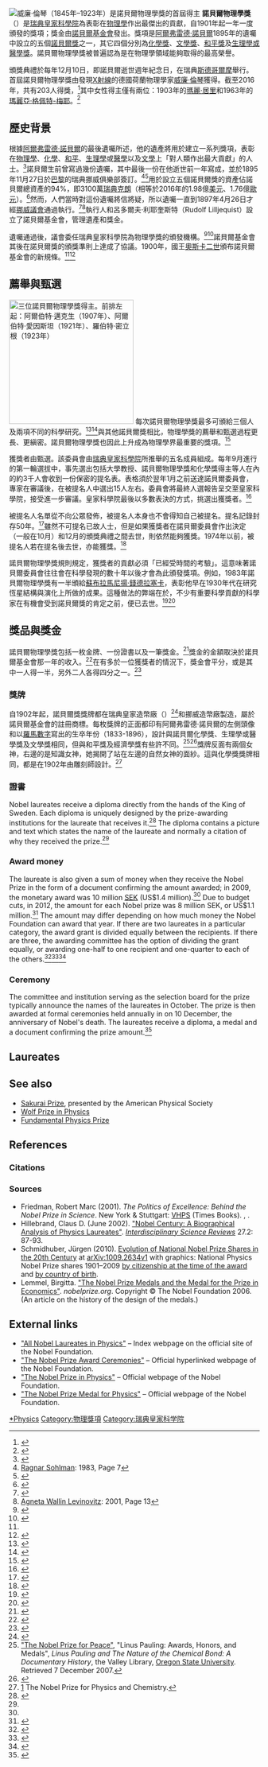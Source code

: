 {{Infobox award
| name        = 諾貝爾物理學獎
| image       = Nobel Prize.png
| alt         = 
| description = 在物理學領域作出傑出貢獻的人
| presenter   = [[瑞典皇家科學院]]
| location    = 瑞典[[斯德哥爾摩]]
| date        = {{start date|1901|12|10}}
| reward      = 800萬[[瑞典克朗]]
| year        = 1901
| most_awards = [[約翰·巴丁]]（2次）
| website     = [http://nobelprize.org/ nobelprize.org]
}}
<!--{{Infobox election
| election_name      = 最近的諾貝爾物理學獎得主
| country            = 
| type               = primary
| ongoing            = no
| previous_election  = 
| previous_year      = [[Template:2015年诺贝尔奖获得者|2015]]
| election_date      = 2016
| next_election      = 
| next_year          = 2017
|image1 =  [[File:DavidThouless 1995 UW.jpg|175x175px]]
| 1blank             = 得主
|1data1 = [[戴維·索利斯]]
|map =「在物質的拓撲[[相 (物質)|相態]]和拓撲[[相變]]方面的理論發現」<ref name=N15>{{cite web | title = The Nobel Prize in Physics 2016 | publisher = Nobel Foundation | url = https://www.nobelprize.org/nobel_prizes/physics/laureates/2016/press.html|accessdate=2016-10-04}}</ref>

| title              = 諾貝爾物理學獎得主
| before_election    = [[梶田隆章]]<br>[[阿瑟·麥克唐納]]
| before_party       = (2015)
| after_election     = 戴維·索利斯<br>鄧肯·霍爾丹<br>約翰·科斯特利茨
| after_party        = (2016)
| 2blank             = 國家

|2data1 = {{GBR}}<br>{{USA}}

|image2 = [[File:Duncan Haldane.jpg|175x175px]]
|1data2 = [[鄧肯·霍爾丹]]
|2data2 = {{GBR}}<br>{{USA}}

|image3 = [[File:Jkosterl.jpg|175x175px]]
|1data3 = [[約翰·科斯特利茨]]
|2data3 = {{GBR}}<br>{{USA}}

}}-->
[[File:Wilhelm Conrad Röntgen (1845--1923).jpg|thumb|upright|[[威廉·倫琴]]（1845年–1923年）是諾貝爾物理學獎的首屆得主]]
'''諾貝爾物理學獎'''（{{lang-sv|Nobelpriset i fysik}}）是[[瑞典皇家科學院]]為表彰在[[物理學]]作出最傑出的貢獻，自1901年起一年一度頒發的獎項；獎金由[[諾貝爾基金會]]發出。獎項是[[阿爾弗雷德·諾貝爾]]1895年的遺囑中設立的五個[[諾貝爾獎]]之一，其它四個分別為[[諾貝爾化學獎|化學獎]]、[[諾貝爾文學獎|文學獎]]、[[諾貝爾和平獎|和平獎]]及[[諾貝爾生理學或醫學獎|生理學或醫學獎]]。諾貝爾物理學獎被普遍認為是在物理學領域能夠取得的最高榮譽。

頒獎典禮於每年12月10日，即諾貝爾逝世週年紀念日，在瑞典[[斯德哥爾摩]]舉行。首屆諾貝爾物理學獎由發現[[X射線]]的德國荷蘭物理學家[[威廉·倫琴]]獲得。截至2016年，共有203人得獎，<ref name=nobelOrg>{{cite web | title=All Nobel Prizes in Physics| website = Nobelprize.org | publisher = Nobel Media AB |url=https://www.nobelprize.org/nobel_prizes/physics/laureates/| accessdate=2016-01-19}}</ref>其中女性得主僅有兩位：1903年的[[瑪麗·居里]]和1963年的[[瑪麗亞·格佩特-梅耶]]。<ref>{{Cite web |url=https://www.nobelprize.org/nobel_prizes/lists/women.html |title=Nobel Prize Awarded Women|date=2 February 2017|website=Nobelprize.org |publisher=''Nobel Media 2017'' |accessdate=2 February 2017}}</ref>

== 歷史背景 ==
根據[[阿爾弗雷德·諾貝爾]]的最後遺囑所述，他的遺產將用於建立一系列獎項，表彰在[[物理學]]、[[化學]]、[[和平]]、[[生理學]]或[[醫學]]以及[[文學]]上「對人類作出最大貢獻」的人士。<ref name="BBCHistory">{{cite web|url=http://www.bbc.co.uk/history/historic_figures/nobel_alfred.shtml |title=History – Historic Figures: Alfred Nobel (1833–1896) |publisher=BBC |date= |accessdate=2015-05-03}}</ref>諾貝爾生前曾寫過幾份遺囑，其中最後一份在他逝世前一年寫成，並於1895年11月27日於[[巴黎]]的瑞典挪威俱樂部簽訂。<ref>[[#Sohlman69|Ragnar Sohlman]]: 1983, Page 7</ref><ref>{{cite news | url=http://static-content.springer.com/lookinside/art%3A10.1007%2FBF01047469/000.png | title=The Nobel Foundation and its Role for Modern Day Science | publisher=Springer-Verlag | work=Die Naturwissenschaften | date=6 June 1981 | accessdate=4 May 2015 | author=von Euler| first=U.S. | format=PDF}}</ref>用於設立五個諾貝爾獎的資產佔諾貝爾總資產的94%，即3100萬[[瑞典克朗]]（相等於2016年的1.98億[[美元]]、1.76億[[歐元]]）。<ref>{{cite web | url=https://www.nobelprize.org/alfred_nobel/will/will-full.html | title=Nobel's will | publisher=Nobel.org | accessdate=May 4, 2015}}</ref>然而，人們當時對這份遺囑將信將疑，所以遺囑一直到1897年4月26日才經[[挪威議會]]通過執行。<ref name="nobelprize1">{{cite web|url=http://nobelprize.org/nobelfoundation/history/lemmel/index.html |title=The Nobel Foundation – History |publisher=Nobelprize.org |date= |accessdate=2015-05-03 |deadurl=yes |archiveurl=https://web.archive.org/web/20100109140259/http://nobelprize.org/nobelfoundation/history/lemmel/index.html |archivedate=January 9, 2010 }}</ref><ref name="Levinovitz13">[[#Levinovitz69|Agneta Wallin Levinovitz]]: 2001, Page 13</ref>執行人{{tsl|en|Ragnar Sohlman|朗納·索爾曼}}和呂多爾夫·利耶奎斯特（Rudolf Lilljequist）設立了諾貝爾基金會，管理遺產和獎金。

遺囑通過後，議會委任瑞典皇家科學院為物理學獎的頒發機構。<ref>{{cite web|url=http://www.infoplease.com/spot/nobel-prize-history.html |title=Nobel Prize History – |publisher=Infoplease.com |date=1999-10-13 |accessdate=2015-05-03}}</ref><ref>{{cite web|author=Encyclopædia Britannica |url=http://www.britannica.com/EBchecked/topic/416852/Nobel-Foundation |title=Nobel Foundation (Scandinavian organisation) – Britannica Online Encyclopedia |publisher=Britannica.com |date= |accessdate=2015-05-03}}</ref>諾貝爾基金會其後在諾貝爾獎的頒獎準則上達成了協議。1900年，國王[[奧斯卡二世]]頒布諾貝爾基金會的新規條。<ref name="Levinovitz13" /><ref name=BritannicaWill>{{Cite web|url=http://www.britannica.com/EBchecked/topic/416856/Nobel-Prize|title=Nobel Prize|year=2007|publisher=[[大英百科全書|Encyclopædia Britannica]]|accessdate=2009-01-15|website=Encyclopædia Britannica Online|quote=After Nobel’s death, the Nobel Foundation was set up to carry out the provisions of his will and to administer his funds. In his will, he had stipulated that four different institutions—three Swedish and one Norwegian—should award the prizes. From Stockholm, the Royal Swedish Academy of Sciences confers the prizes for physics, chemistry, and economics, the Karolinska Institute confers the prize for physiology or medicine, and the Swedish Academy confers the prize for literature. The Norwegian Nobel Committee based in Oslo confers the prize for peace. The Nobel Foundation is the legal owner and functional administrator of the funds and serves as the joint administrative body of the prize-awarding institutions, but it is not concerned with the prize deliberations or decisions, which rest exclusively with the four institutions. }}</ref>

== 薦舉與甄選 ==
[[File:Portrait of Albert Einstein and Others (1879-1955), Physicist.jpg|thumb|250px|三位諾貝爾物理學獎得主。前排左起：[[阿爾伯特·邁克生]]（1907年）、[[阿爾伯特·愛因斯坦]]（1921年）、[[羅伯特·密立根]]（1923年）]]
每次諾貝爾物理學獎最多可頒給三個人及兩項不同的科學研究。<ref>{{cite web | url=https://www.nobelprize.org/nobel_prizes/ | title=Facts and figures | accessdate=May 4, 2015 | author=Nobelprize.org}}</ref><ref>{{cite web | url=https://globaljournals.org/GJSFR_Volume13/3-On-the-Nobel-Prize-in-Physics-Controversies.pdf | title=GJSFR | accessdate=May 4, 2015}}</ref>與其他諾貝爾獎相比，物理學獎的薦舉和甄選過程更長、更縝密。諾貝爾物理學獎也因此上升成為物理學界最重要的獎項。<ref>{{cite web | url=http://www.britannica.com/EBchecked/topic/416856/Nobel-Prize#toc93433 | title=The Nobel Prize Selection Process | publisher=Brittanica Encyclopaedia | accessdate=May 4, 2015}}</ref>

獲獎者由{{tsl|en|Nobel Committee for Physics|諾貝爾物理學委員會}}甄選。該委員會由[[瑞典皇家科學院]]所推舉的五名成員組成。每年9月進行的第一輪選拔中，事先選出包括大學教授、諾貝爾物理學獎和化學獎得主等人在內的約3千人會收到一份保密的提名表。表格須於翌年1月之前送達諾貝爾委員會，專家在審議後，在被提名人中選出15人左右。委員會將最終人選報告呈交至皇家科學院，接受進一步審議。皇家科學院最後以多數表決的方式，挑選出獲獎者。<ref name="Nomination">{{cite web|title=Nomination and Selection of Physics Laureates|url=https://www.nobelprize.org/nomination/physics/|website=nobelprize.org|publisher=Nobel Media AB 2016|accessdate=6 October 2016}}</ref>

被提名人名單從不向公眾發佈，被提名人本身也不會得知自己被提名。提名記錄封存50年。<ref name="fiftyyearsrule">{{cite web | url=http://nobelpeaceprize.org/en_GB/nomination_intro/nomination_secrecy/ | title=50 year secrecy rule | accessdate=May 6, 2015}}</ref>雖然不可提名已故人士，但是如果獲獎者在諾貝爾委員會作出決定（一般在10月）和12月的頒獎典禮之間去世，則依然能夠獲獎。1974年以前，被提名人若在提名後去世，亦能獲獎。<ref>{{cite web | url=https://www.nobelprize.org/nobel_organizations/nobelfoundation/statutes.html#par4 | title=About posthumous awards | accessdate=May 4, 2015}}</ref>

諾貝爾物理學獎規則規定，獲獎者的貢獻必須「已經受時間的考驗」。這意味著諾貝爾委員會往往會在科學發現的數十年以後才會為此頒發獎項。例如，1983年諾貝爾物理學獎有一半頒給[[蘇布拉馬尼揚·錢德拉塞卡]]，表彰他早在1930年代在研究恆星結構與演化上所做的成果。這種做法的弊端在於，不少有重要科學貢獻的科學家在有機會受到諾貝爾獎的肯定之前，便已去世。<ref>{{cite journal |doi=10.1007/s11192-009-0035-9 |title=Why it has become more difficult to predict Nobel Prize winners: A bibliometric analysis of nominees and winners of the chemistry and physics prizes (1901–2007) |date=2009 |last1=Gingras |first1=Yves |last2=Wallace |first2=Matthew L. |journal=Scientometrics |volume=82 |issue=2 |pages=401}}</ref><ref>{{cite journal|journal=Nature Chemistry |doi=10.1038/nchem.372|bibcode = 2009NatCh...1..509.|title=A noble prize|date=2009|volume=1|issue=7|pages=509|pmid=21378920 }}</ref>

== 獎品與獎金 ==
諾貝爾物理學獎包括一枚金牌、一份證書以及一筆獎金。<ref>{{cite web|author=Tom Rivers |date=2009-12-10 |url=http://www1.voanews.com/english/news/europe/2009-Nobel-Laureates-Receive-Their-Honors-78989292.html|title=2009 Nobel Laureates Receive Their Honors &#124; Europe&#124; English |publisher=.voanews.com|accessdate=2015-05-03}}</ref>獎金的金額取決於諾貝爾基金會那一年的收入。<ref name="nobelprize2">{{cite web|url=https://www.nobelprize.org/nobel_prizes/about/amounts |title=The Nobel Prize Amounts |publisher=Nobelprize.org |date= |accessdate=2015-05-03}}</ref>在有多於一位獲獎者的情況下，獎金會平分，或是其中一人得一半，另外二人各得四分之一。<ref name=BritannicaPrizes>{{Cite web|url=http://www.britannica.com/EBchecked/topic/416856/Nobel-Prize/93434/The-prizes|title=Nobel Prize – Prizes|year=2007|publisher=''[[大英百科全書|Encyclopædia Britannica]]''|accessdate=15 January 2009|website=Encyclopædia Britannica Online}}</ref>

=== 獎牌 ===
自1902年起，諾貝爾獎獎牌都在瑞典皇家造幣廠（{{lang-sv|Myntverket}}）<ref>{{cite web | title = Medalj – ett traditionellt hantverk | publisher = Myntverket | url = http://www.myntverket.se/products.asp?lang=sv&page=3 | language = Swedish | accessdate = 2007-12-15 | archiveurl = https://web.archive.org/web/20071218102934/http://www.myntverket.se/products.asp?lang=sv&amp;page=3 <!--Added by H3llBot--> | archivedate = 2007-12-18 }}</ref>和挪威造幣廠製造，屬於諾貝爾基金會的註冊商標。每枚獎牌的正面都印有阿爾弗雷德·諾貝爾的左側頭像和以[[羅馬數字]]寫出的生卒年份（1833-1896），設計與諾貝爾化學獎、生理學或醫學獎及文學獎相同，但與和平獎及經濟學獎有些許不同。<ref name=PaulingPeacePrize>[http://digitalcollections.library.oregonstate.edu/cdm4/item_viewer.php?CISOROOT=/pawardsmedals&CISOPTR=47 "The Nobel Prize for Peace"], "Linus Pauling: Awards, Honors, and Medals", ''Linus Pauling and The Nature of the Chemical Bond: A Documentary History'', the Valley Library, [[俄勒岡州立大學|Oregon State University]]. Retrieved 7 December 2007.</ref><ref name="thenobelmedals">{{cite web | url=https://www.nobelprize.org/nobel_prizes/about/medals/ | title=The Medals | accessdate=May 4, 2015}}</ref>獎牌反面有兩個女神，右邊的是知識女神，她揭開了站在左邊的自然女神的面紗。這與化學獎獎牌相同，都是在1902年由雕刻師{{tsl|Erik Lindberg|埃里克·林德貝里}}設計。<ref name="Nobel Prize for Physics and Chemistry">[https://www.nobelprize.org/nobel_prizes/chemistry/medal.html] The Nobel Prize for Physics and Chemistry.</ref>

=== 證書 ===
Nobel laureates receive a diploma directly from the hands of the King of Sweden. Each diploma is uniquely designed by the prize-awarding institutions for the laureate that receives it.<ref name="nobelprize5">{{cite web|url=https://www.nobelprize.org/nobel_prizes/about/diplomas/|title=The Nobel Prize Diplomas |publisher=Nobelprize.org |date= |accessdate=2015-05-03}}</ref> The diploma contains a picture and text which states the name of the laureate and normally a citation of why they received the prize.<ref name="nobelprize5" />

=== Award money ===
The laureate is also given a sum of money when they receive the Nobel Prize in the form of a document confirming the amount awarded; in 2009, the monetary award was 10 million [[瑞典克朗|SEK]] (US$1.4 million).<ref name="nobelprize2" /> Due to budget cuts, in 2012, the amount for each Nobel prize was 8 million SEK, or US$1.1 million.<ref>{{cite web | url=http://articles.cnn.com/2012-06-11/world/world_europe_nobel-prize-cut_1_nobel-prize-nobel-foundation-alfred-nobel?_s=PM:EUROPE | title=Nobel prize amounts to be cut 20% in 2012 | publisher=CNN | date=2012-06-11 | accessdate=2015-05-03}}</ref>  The amount may differ depending on how much money the Nobel Foundation can award that year. If there are two laureates in a particular category, the award grant is divided equally between the recipients. If there are three, the awarding committee has the option of dividing the grant equally, or awarding one-half to one recipient and one-quarter to each of the others.<ref>{{cite news|url=https://www.theguardian.com/science/2009/oct/05/nobel-prize-medicine-2009-award|title=Nobel prize for medicine shared by scientists for work on ageing and cancer &#124; Science &#124; guardian.co.uk|publisher=Guardian |date= 2009-10-05|accessdate=2015-05-03 | location=London | first=Ian | last=Sample}}</ref><ref>{{cite news|author=Ian Sample, Science correspondent |url=https://www.theguardian.com/science/2008/oct/07/physics.nobel |title=Three share Nobel prize for physics &#124; Science &#124; guardian.co.uk |publisher=Guardian |date= 2008-10-07|accessdate=2010-02-10 | location=London}}</ref><ref>{{cite web|url=http://nobelprize.org/nobel_prizes/physics/laureates/2009/press.html |title=The 2009 Nobel Prize in Physics – Press Release |publisher=Nobelprize.org |date=2009-10-06 |accessdate=2015-05-03}}</ref>

=== Ceremony ===
The committee and institution serving as the selection board for the prize typically announce the names of the laureates in October. The prize is then awarded at formal ceremonies held annually in {{tsl|en|Stockholm Concert Hall||Stockholm Concert Hall}} on 10 December, the anniversary of Nobel's death.  The laureates receive a diploma, a medal and a document confirming the prize amount.<ref name="awardceremony">{{cite web | url=https://www.nobelprize.org/ceremonies/archive/history/index.html | title=Nobel prize award ceremony | accessdate=May 4, 2015}}</ref>

== Laureates ==
{{Main article|List of Nobel laureates in Physics}}

== See also ==
{{Portal|Physics}}
* [[樱井奖|Sakurai Prize]], presented by the American Physical Society
* [[沃爾夫物理學獎|Wolf Prize in Physics]]
* [[基礎物理學突破獎|Fundamental Physics Prize]]

== References ==

=== Citations ===
{{Reflist|30em}}

=== Sources ===
* Friedman, Robert Marc (2001). ''The Politics of Excellence: Behind the Nobel Prize in Science''. New York & Stuttgart: [[霍尔茨布林克出版集团|VHPS]] (Times Books). {{ISBN|0-7167-3103-7}}, {{ISBN|978-0-7167-3103-0}}.
* Hillebrand, Claus D. (June 2002). [http://www.readcube.com/articles/10.1179%2F030801802225003150 "Nobel Century: A Biographical Analysis of Physics Laureates"]. ''[[Interdisciplinary Science Reviews]]'' 27.2: 87-93.
* Schmidhuber, Jürgen (2010). [http://www.idsia.ch/~juergen/nobelshare.html Evolution of National Nobel Prize Shares in the 20th Century] at [http://arxiv.org/abs/1009.2634 arXiv:1009.2634v1] with graphics: National Physics Nobel Prize shares 1901–2009 [http://www.idsia.ch/~juergen/phys.html by citizenship at the time of the award] and [http://www.idsia.ch/~juergen/physnat.html by country of birth].
* Lemmel, Birgitta.  [https://www.nobelprize.org/nobel_prizes/ "The Nobel Prize Medals and the Medal for the Prize in Economics"].  ''nobelprize.org''. Copyright © The Nobel Foundation 2006. (An article on the history of the design of the medals.)

== External links ==
{{Commons category|Nobel Prize in Physics}}
* [https://www.nobelprize.org/nobel_prizes/physics/laureates/ "All Nobel Laureates in Physics"] – Index webpage on the official site of the Nobel Foundation.
* [https://www.nobelprize.org/ceremonies/ "The Nobel Prize Award Ceremonies"] – Official hyperlinked webpage of the Nobel Foundation.
* [https://www.nobelprize.org/ "The Nobel Prize in Physics"] – Official webpage of the Nobel Foundation.
* [https://www.nobelprize.org/nobel_prizes/physics/ "The Nobel Prize Medal for Physics"] – Official webpage of the Nobel Foundation.

{{Nobel Prize in Physics}}
{{Nobel Prizes}}

{{Spoken Wikipedia|Nobel_Prize_in_Physics_Recorded_by_Dimitri_O_Ledenyov_and_Viktor_O_Ledenyov.ogg|2016-02-16}}

[[Category:诺贝尔物理学奖获得者| ]]
[[Category:诺贝尔奖|*Physics]]
[[Category:物理獎項]]
[[Category:瑞典皇家科学院]]